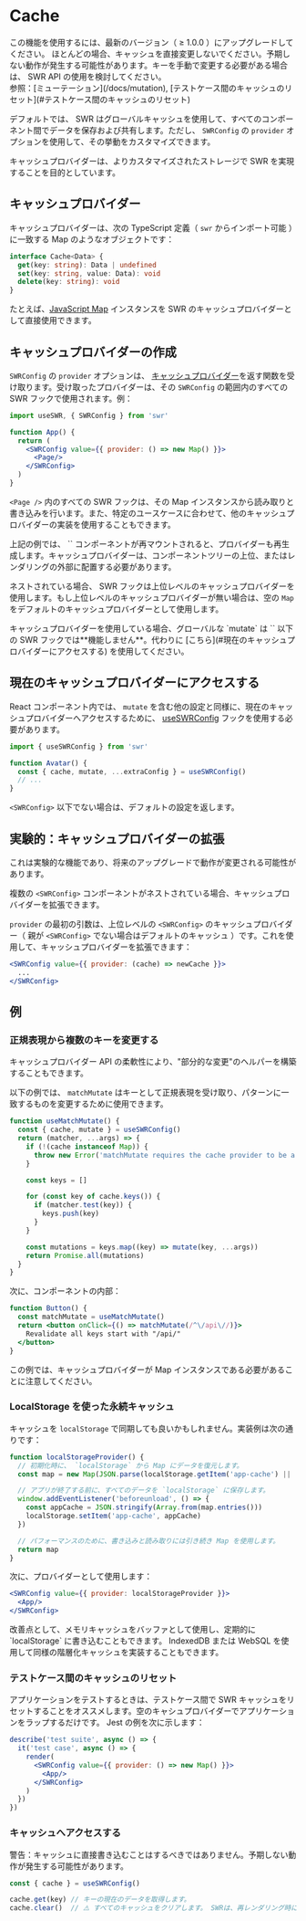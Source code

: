
# Cache

<Callout>
  この機能を使用するには、最新のバージョン（ ≥ 1.0.0 ）にアップグレードしてください。
</Callout>

<Callout emoji="⚠️">
  ほとんどの場合、キャッシュを直接変更しないでください。予期しない動作が発生する可能性があります。キーを手動で変更する必要がある場合は、 SWR API の使用を検討してください。<br/>
  参照：[ミューテーション](/docs/mutation), [テストケース間のキャッシュのリセット](#テストケース間のキャッシュのリセット)
</Callout>

デフォルトでは、 SWR はグローバルキャッシュを使用して、すべてのコンポーネント間でデータを保存および共有します。ただし、 `SWRConfig` の `provider` オプションを使用して、その挙動をカスタマイズできます。

キャッシュプロバイダーは、よりカスタマイズされたストレージで SWR を実現することを目的としています。

## キャッシュプロバイダー

キャッシュプロバイダーは、次の TypeScript 定義（ `swr` からインポート可能 ）に一致する Map のようなオブジェクトです：

```typescript
interface Cache<Data> {
  get(key: string): Data | undefined
  set(key: string, value: Data): void
  delete(key: string): void
}
```

たとえば、[JavaScript Map](https://developer.mozilla.org/ja/docs/Web/JavaScript/Reference/Global_Objects/Map) インスタンスを SWR のキャッシュプロバイダーとして直接使用できます。

## キャッシュプロバイダーの作成

`SWRConfig` の `provider` オプションは、 [キャッシュプロバイダー](#キャッシュプロバイダー)を返す関数を受け取ります。受け取ったプロバイダーは、その `SWRConfig` の範囲内のすべての SWR フックで使用されます。例：

```jsx
import useSWR, { SWRConfig } from 'swr'

function App() {
  return (
    <SWRConfig value={{ provider: () => new Map() }}>
      <Page/>
    </SWRConfig>
  )
}
```

`<Page />` 内のすべての SWR フックは、その Map インスタンスから読み取りと書き込みを行います。また、特定のユースケースに合わせて、他のキャッシュプロバイダーの実装を使用することもできます。

<Callout>
  上記の例では、 `<App />` コンポーネントが再マウントされると、プロバイダーも再生成します。キャッシュプロバイダーは、コンポーネントツリーの上位、またはレンダリングの外部に配置する必要があります。
</Callout>


<div className="my-8">
  <Cache/>
</div>

ネストされている場合、 SWR フックは上位レベルのキャッシュプロバイダーを使用します。もし上位レベルのキャッシュプロバイダーが無い場合は、空の `Map` をデフォルトのキャッシュプロバイダーとして使用します。

<Callout emoji="⚠️">
  キャッシュプロバイダーを使用している場合、グローバルな `mutate` は `<SWRConfig />` 以下の SWR フックでは**機能しません**。代わりに [こちら](#現在のキャッシュプロバイダーにアクセスする) を使用してください。
</Callout>

## 現在のキャッシュプロバイダーにアクセスする

React コンポーネント内では、 `mutate` を含む他の設定と同様に、現在のキャッシュプロバイダーへアクセスするために、 [useSWRConfig](/docs/global-configuration#グローバル設定へアクセス) フックを使用する必要があります。

```jsx
import { useSWRConfig } from 'swr'

function Avatar() {
  const { cache, mutate, ...extraConfig } = useSWRConfig()
  // ...
}
```

`<SWRConfig>` 以下でない場合は、デフォルトの設定を返します。

## 実験的：キャッシュプロバイダーの拡張

<Callout emoji="🧪">
  これは実験的な機能であり、将来のアップグレードで動作が変更される可能性があります。
</Callout>

複数の `<SWRConfig>` コンポーネントがネストされている場合、キャッシュプロバイダーを拡張できます。

`provider` の最初の引数は、上位レベルの `<SWRConfig>` のキャッシュプロバイダー（ 親が `<SWRConfig>` でない場合はデフォルトのキャッシュ ）です。これを使用して、キャッシュプロバイダーを拡張できます：

```jsx
<SWRConfig value={{ provider: (cache) => newCache }}>
  ...
</SWRConfig>
```

## 例

### 正規表現から複数のキーを変更する

キャッシュプロバイダー API の柔軟性により、"部分的な変更"のヘルパーを構築することもできます。

以下の例では、 `matchMutate` はキーとして正規表現を受け取り、パターンに一致するものを変更するために使用できます。

```js
function useMatchMutate() {
  const { cache, mutate } = useSWRConfig()
  return (matcher, ...args) => {
    if (!(cache instanceof Map)) {
      throw new Error('matchMutate requires the cache provider to be a Map instance')
    }

    const keys = []

    for (const key of cache.keys()) {
      if (matcher.test(key)) {
        keys.push(key)
      }
    }

    const mutations = keys.map((key) => mutate(key, ...args))
    return Promise.all(mutations)
  }
}
```

次に、コンポーネントの内部：

```jsx
function Button() {
  const matchMutate = useMatchMutate()
  return <button onClick={() => matchMutate(/^\/api\//)}>
    Revalidate all keys start with "/api/"
  </button>
}
```

<Callout>
  この例では、キャッシュプロバイダーが Map インスタンスである必要があることに注意してください。
</Callout>

### LocalStorage を使った永続キャッシュ

キャッシュを `localStorage` で同期しても良いかもしれません。実装例は次の通りです：

```jsx
function localStorageProvider() {
  // 初期化時に、 `localStorage` から Map にデータを復元します。
  const map = new Map(JSON.parse(localStorage.getItem('app-cache') || '[]'))

  // アプリが終了する前に、すべてのデータを `localStorage` に保存します。
  window.addEventListener('beforeunload', () => {
    const appCache = JSON.stringify(Array.from(map.entries()))
    localStorage.setItem('app-cache', appCache)
  })

  // パフォーマンスのために、書き込みと読み取りには引き続き Map を使用します。
  return map
}
```

次に、プロバイダーとして使用します：

```jsx
<SWRConfig value={{ provider: localStorageProvider }}>
  <App/>
</SWRConfig>
```

<Callout>
  改善点として、メモリキャッシュをバッファとして使用し、定期的に `localStorage` に書き込むこともできます。 IndexedDB または WebSQL を使用して同様の階層化キャッシュを実装することもできます。
</Callout>

### テストケース間のキャッシュのリセット

アプリケーションをテストするときは、テストケース間で SWR キャッシュをリセットすることをオススメします。空のキャシュプロバイダーでアプリケーションをラップするだけです。 Jest の例を次に示します：

```jsx
describe('test suite', async () => {
  it('test case', async () => {
    render(
      <SWRConfig value={{ provider: () => new Map() }}>
        <App/>
      </SWRConfig>
    )
  })
})
```

### キャッシュへアクセスする

警告：キャッシュに直接書き込むことはするべきではありません。予期しない動作が発生する可能性があります。

```jsx
const { cache } = useSWRConfig()

cache.get(key) // キーの現在のデータを取得します。
cache.clear()  // ⚠️ すべてのキャッシュをクリアします。 SWRは、再レンダリング時に再検証します。
```
